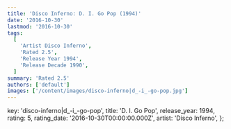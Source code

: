 ```yaml
---
title: 'Disco Inferno: D. I. Go Pop (1994)'
date: '2016-10-30'
lastmod: '2016-10-30'
tags:
  [
    'Artist Disco Inferno',
    'Rated 2.5',
    'Release Year 1994',
    'Release Decade 1990',
  ]
summary: 'Rated 2.5'
authors: ['default']
images: ['/content/images/disco-inferno|d_-i_-go-pop.jpg']
---
```


  key: 'disco-inferno|d_-i_-go-pop',
  title: 'D. I. Go Pop',
  release_year: 1994,
  rating: 5,
  rating_date: '2016-10-30T00:00:00.000Z',
  artist: 'Disco Inferno',
};

<MusicRating data={data} />
